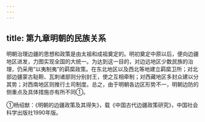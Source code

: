 ```yaml
---
---
---
```

title: 第九章明朝的民族关系
---



明朝治理边疆的思想和政策是由太祖和成祖奠定的。明初奠定中原以后，便向边疆地区进发，力图实现全国的大统一。为达到这一目的，对边远地区少数民族的治理，仍采用“以夷制夷”的羁縻政策。在东北地区以及西北等地建立羁縻卫所；对北部边疆蒙古鞑靼、瓦刺诸部则分别封王，使之互相牵制；对西藏地区多封众建以分其势；对西南地区则推行土司制度。总之，由于明朝各边区形势不一，明朝边防的侧重点及具体措施亦有所不同①。

①杨绍猷：《明朝的边疆政策及其得失》，载《中国古代边疆政策研究》，中国社会科学出版社1990年版。